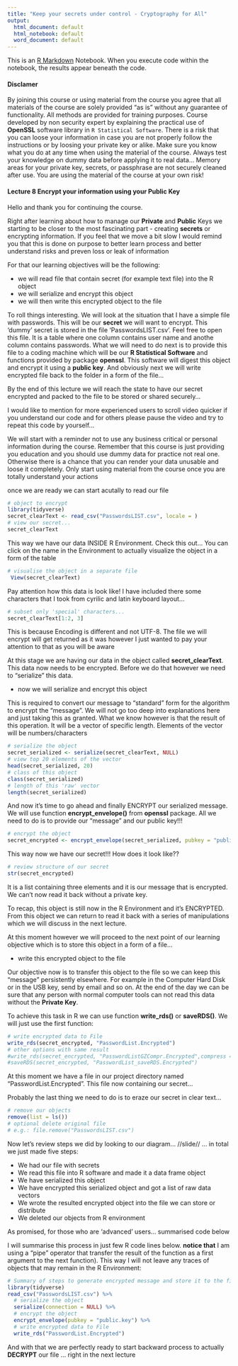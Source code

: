 ```yaml
---
title: "Keep your secrets under control - Cryptography for All"
output:
  html_document: default
  html_notebook: default
  word_document: default
---
```


This is an [R Markdown](http://rmarkdown.rstudio.com) Notebook. When you execute code within the notebook, the results appear beneath the code. 

#### Disclamer

By joining this course or using material from the course you agree that all materials of the course are solely provided "as is" without any guarantee of functionality. All methods are provided for training purposes. Course developed by non security expert by explaining the practical use of **OpenSSL** software library in `R Statistical Software`. There is a risk that you can loose your information in case you are not properly follow the instructions or by loosing your private key or alike. Make sure you know what you do at any time when using the material of the course. Always test your knowledge on dummy data before applying it to real data... Memory areas for your private key, secrets, or passphrase are not securely cleaned after use. You are using the material of the course at your own risk!

#### Lecture 8 Encrypt your information using your Public Key

Hello and thank you for continuing the course. 

Right after learning about how to manage our **Private** and **Public** Keys we starting to be closer to the most fascinating part - creating **secrets** or encrypting information. If you feel that we move a bit slow I would remind you that this is done on purpose to better learn process and better understand risks and preven loss or leak of information

For that our learning objectives will be the following:

* we will read file that contain secret (for example text file) into the R object
* we will serialize and encrypt this object
* we will then write this encrypted object to the file

To roll things interesting. We will look at the situation that I have a simple file with passwords. This will be our **secret** we will want to encrypt. This 'dummy' secret is stored in the file 'PasswordsLIST.csv'. Feel free to open this file. It is a table where one column contains user name and anothe column contains passwords. What we will need to do next is to provide this file to a coding machine which will be our **R Statistical Software** and functions provided by package **openssl**. This software will digest this object and encrypt it using a **public key**. And obviously next we will write encrypted file back to the folder in a form of the file...

By the end of this lecture we will reach the state to have our secret encrypted and packed to the file to be stored or shared securely...

I would like to mention for more experienced users to scroll video quicker if you understand our code and for others please pause the video and try to repeat this code by yourself...

We will start with a reminder not to use any business critical or personal information during the course. Remember that this course is just providing you education and you should use dummy data for practice not real one. Otherwise there is a chance that you can render your data unusable and loose it completely. Only start using material from the course once you are totally understand your actions

once we are ready we can start acutally to read our file

```r
# object to encrypt
library(tidyverse)
secret_clearText <- read_csv("PasswordsLIST.csv", locale = )
# view our secret...
secret_clearText
```

This way we have our data INSIDE R Environment. Check this out... You can click on the name in the Environment to actually visualize the object in a form of the table

```r
# visualise the object in a separate file
 View(secret_clearText)
```

Pay attention how this data is look like! I have included there some characters that I took from cyrilic and latin keyboard layout...

```r
# subset only 'special' characters...
secret_clearText[1:2, 3]
```

This is because Encoding is different and not UTF-8. The file we will encrypt will get returned as it was however I just wanted to pay your attention to that as you will be aware

At this stage we are having our data in the object called **secret_clearText**. This data now needs to be encrypted. Before we do that however we need to "serialize" this data. 

* now we will serialize and encrypt this object

This is required to convert our message to "standard" form for the algorithm to encrypt the "message". We will not go too deep into explanations here and just taking this as granted. What we know however is that the result of this operation. It will be a vector of specific length. Elements of the vector will be numbers/characters

```r
# serialize the object
secret_serialized <- serialize(secret_clearText, NULL)
# view top 20 elements of the vector
head(secret_serialized, 20)
# class of this object
class(secret_serialized)
# length of this 'raw' vector
length(secret_serialized)
```

And now it's time to go ahead and finally ENCRYPT our serialized message. We will use function **encrypt_envelope()** from **openssl** package. All we need to do is to provide our "message" and our public key!!!

```r
# encrypt the object
secret_encrypted <- encrypt_envelope(secret_serialized, pubkey = "public.key")
```

This way now we have our secret!!! How does it look like??

```r
# review structure of our secret
str(secret_encrypted)
```

It is a list containing three elements and it is our message that is encrypted. We can't now read it back without a private key.

To recap, this object is still now in the R Environment and it's ENCRYPTED. From this object we can return to read it back with a series of manipulations which we will discuss in the next lecture. 

At this moment however we will proceed to the next point of our learning objective which is to store this object in a form of a file...

* write this encrypted object to the file

Our objective now is to transfer this object to the file so we can keep this "message" persistently elsewhere. For example in the Computer Hard Disk or in the USB key, send by email and so on. At the end of the day we can be sure that any person with normal computer tools can not read this data without the **Private Key**. 

To achieve this task in R we can use function **write_rds()** or **saveRDS()**. We will just use the first function:

```r
# write encrypted data to File
write_rds(secret_encrypted, "PasswordList.Encrypted")
# other options with same result
#write_rds(secret_encrypted, "PasswordListGZCompr.Encrypted",compress = "gz")
#saveRDS(secret_encrypted, "PasswordList_saveRDS.Encrypted")
```

At this moment we have a file in our project directory named "PasswordList.Encrypted". This file now containing our secret... 

Probably the last thing we need to do is to eraze our secret in clear text... 

```r
# remove our objects
remove(list = ls())
# optional delete original file
# e.g.: file.remove("PasswordsLIST.csv")
```


Now let's review steps we did by looking to our diagram... //slide// ... in total we just made five steps:

* We had our file with secrets
* We read this file into R software and made it a data frame object
* We have serialized this object 
* We have encrypted this serialized object and got a list of raw data vectors
* We wrote the resulted encrypted object into the file we can store or distribute
* We deleted our objects from R environment

As promised, for those who are 'advanced' users... summarised code below

I will summarise this process in just few R code lines below. **notice that** I am using a "pipe" operator that transfer the result of the function as a first argument to the next function). This way I will not leave any traces of objects that may remain in the R Environment:

```r
# Summary of steps to generate encrypted message and store it to the file
library(tidyverse)
read_csv("PasswordsLIST.csv") %>% 
  # serialize the object
  serialize(connection = NULL) %>% 
  # encrypt the object
  encrypt_envelope(pubkey = "public.key") %>% 
  # write encrypted data to File
  write_rds("PasswordList.Encrypted")
```

And with that we are perfectly ready to start backward process to actually **DECRYPT** our file ... right in the next lecture
